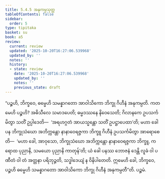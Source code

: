 ```yaml
---
title: 5.4.5 အနုကမ္ပသုတ္တ
tableOfContents: false
sidebar:
  order: 5
type: tipitaka
basket: su
book: a5
review:
  current: review
  updated: '2025-10-20T16:27:06.539968'
  updated_by: ''
  notes: ''
  history:
  - state: review
    date: '2025-10-20T16:27:06.539968'
    updated_by: ''
    notes: ''
    previous_state: draft
---
```



<DynamicBreadcrumb />


<ReviewStatus review={frontmatter.review} showDetails={true} />

<HypothesisAnnotation frontmatter={frontmatter} />

<Division number="235" book="a5" e="ch" v="16" p="230">

<Paragraph number="1298" book="a5">
“ပဉ္စဟိ, ဘိက္ခဝေ, ဓမ္မေဟိ သမန္နာဂတော အာဝါသိကော ဘိက္ခု ဂိဟီနံ အနုကမ္ပတိ. ကတမေဟိ ပဉ္စဟိ? အဓိသီလေ သမာဒပေတိ; ဓမ္မဒဿနေ နိဝေသေတိ; ဂိလာနကေ ဥပသင်္ကမိတွာ သတိံ ဥပ္ပါဒေတိ—  ‘အရဟဂ္ဂတံ အာယသ္မန္တော သတိံ ဥပဋ္ဌာပေထာ’တိ; မဟာ ခေါ ပန ဘိက္ခုသံဃော အဘိက္ကန္တော နာနာဝေရဇ္ဇကာ ဘိက္ခူ ဂိဟီနံ ဥပသင်္ကမိတွာ အာရောစေတိ—  ‘မဟာ ခေါ, အာဝုသော, ဘိက္ခုသံဃော အဘိက္ကန္တော နာနာဝေရဇ္ဇကာ ဘိက္ခူ, ကရောထ ပုညာနိ, သမယော ပုညာနိ ကာတုန်’တိ; ယံ ခေါ ပနဿ ဘောဇနံ ဒေန္တိ လူခံ ဝါ ပဏီတံ ဝါ တံ အတ္တနာ ပရိဘုဉ္ဇတိ, သဒ္ဓါဒေယျံ န ဝိနိပါတေတိ. ဣမေဟိ ခေါ, ဘိက္ခဝေ, ပဉ္စဟိ ဓမ္မေဟိ သမန္နာဂတော အာဝါသိကော ဘိက္ခု ဂိဟီနံ အနုကမ္ပတီ”တိ.

</Paragraph>
</Division>

<Paragraph number="1299" type="center" book="a5">
ပဉ္စမံ.
</Paragraph>
